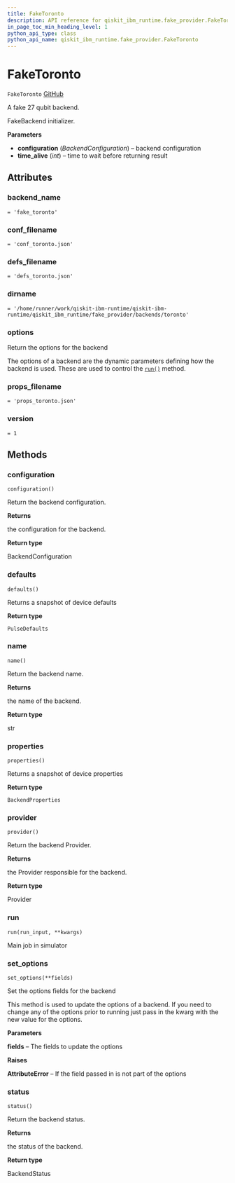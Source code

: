 ```yaml
---
title: FakeToronto
description: API reference for qiskit_ibm_runtime.fake_provider.FakeToronto
in_page_toc_min_heading_level: 1
python_api_type: class
python_api_name: qiskit_ibm_runtime.fake_provider.FakeToronto
---
```


# FakeToronto

<span id="qiskit_ibm_runtime.fake_provider.FakeToronto" />

`FakeToronto` [GitHub](https://github.com/qiskit/qiskit-ibm-runtime/tree/stable/0.18/qiskit_ibm_runtime/fake_provider/backends/toronto/fake_toronto.py "view source code")

A fake 27 qubit backend.

FakeBackend initializer.

**Parameters**

*   **configuration** (*BackendConfiguration*) – backend configuration
*   **time\_alive** (*int*) – time to wait before returning result

## Attributes

<span id="qiskit_ibm_runtime.fake_provider.FakeToronto.backend_name" />

### backend\_name

`= 'fake_toronto'`

<span id="qiskit_ibm_runtime.fake_provider.FakeToronto.conf_filename" />

### conf\_filename

`= 'conf_toronto.json'`

<span id="qiskit_ibm_runtime.fake_provider.FakeToronto.defs_filename" />

### defs\_filename

`= 'defs_toronto.json'`

<span id="qiskit_ibm_runtime.fake_provider.FakeToronto.dirname" />

### dirname

`= '/home/runner/work/qiskit-ibm-runtime/qiskit-ibm-runtime/qiskit_ibm_runtime/fake_provider/backends/toronto'`

<span id="qiskit_ibm_runtime.fake_provider.FakeToronto.options" />

### options

Return the options for the backend

The options of a backend are the dynamic parameters defining how the backend is used. These are used to control the [`run()`](#qiskit_ibm_runtime.fake_provider.FakeToronto.run "qiskit_ibm_runtime.fake_provider.FakeToronto.run") method.

<span id="qiskit_ibm_runtime.fake_provider.FakeToronto.props_filename" />

### props\_filename

`= 'props_toronto.json'`

<span id="qiskit_ibm_runtime.fake_provider.FakeToronto.version" />

### version

`= 1`

## Methods

### configuration

<span id="qiskit_ibm_runtime.fake_provider.FakeToronto.configuration" />

`configuration()`

Return the backend configuration.

**Returns**

the configuration for the backend.

**Return type**

BackendConfiguration

### defaults

<span id="qiskit_ibm_runtime.fake_provider.FakeToronto.defaults" />

`defaults()`

Returns a snapshot of device defaults

**Return type**

`PulseDefaults`

### name

<span id="qiskit_ibm_runtime.fake_provider.FakeToronto.name" />

`name()`

Return the backend name.

**Returns**

the name of the backend.

**Return type**

str

### properties

<span id="qiskit_ibm_runtime.fake_provider.FakeToronto.properties" />

`properties()`

Returns a snapshot of device properties

**Return type**

`BackendProperties`

### provider

<span id="qiskit_ibm_runtime.fake_provider.FakeToronto.provider" />

`provider()`

Return the backend Provider.

**Returns**

the Provider responsible for the backend.

**Return type**

Provider

### run

<span id="qiskit_ibm_runtime.fake_provider.FakeToronto.run" />

`run(run_input, **kwargs)`

Main job in simulator

### set\_options

<span id="qiskit_ibm_runtime.fake_provider.FakeToronto.set_options" />

`set_options(**fields)`

Set the options fields for the backend

This method is used to update the options of a backend. If you need to change any of the options prior to running just pass in the kwarg with the new value for the options.

**Parameters**

**fields** – The fields to update the options

**Raises**

**AttributeError** – If the field passed in is not part of the options

### status

<span id="qiskit_ibm_runtime.fake_provider.FakeToronto.status" />

`status()`

Return the backend status.

**Returns**

the status of the backend.

**Return type**

BackendStatus

